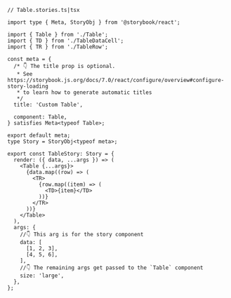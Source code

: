 ```tsx
// Table.stories.ts|tsx

import type { Meta, StoryObj } from '@storybook/react';

import { Table } from './Table';
import { TD } from './TableDataCell';
import { TR } from './TableRow';

const meta = {
  /* 👇 The title prop is optional.
   * See https://storybook.js.org/docs/7.0/react/configure/overview#configure-story-loading
   * to learn how to generate automatic titles
   */
  title: 'Custom Table',

  component: Table,
} satisfies Meta<typeof Table>;

export default meta;
type Story = StoryObj<typeof meta>;

export const TableStory: Story = {
  render: ({ data, ...args }) => (
    <Table {...args}>
      {data.map((row) => (
        <TR>
          {row.map((item) => (
            <TD>{item}</TD>
          ))}
        </TR>
      ))}
    </Table>
  ),
  args: {
    //👇 This arg is for the story component
    data: [
      [1, 2, 3],
      [4, 5, 6],
    ],
    //👇 The remaining args get passed to the `Table` component
    size: 'large',
  },
};
```
